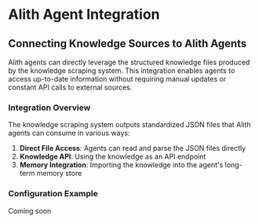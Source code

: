 # Alith Agent Integration

## Connecting Knowledge Sources to Alith Agents

Alith agents can directly leverage the structured knowledge files produced by the knowledge scraping system. This integration enables agents to access up-to-date information without requiring manual updates or constant API calls to external sources.

### Integration Overview

The knowledge scraping system outputs standardized JSON files that Alith agents can consume in various ways:

1. **Direct File Access**: Agents can read and parse the JSON files directly
2. **Knowledge API**: Using the knowledge as an API endpoint 
3. **Memory Integration**: Importing the knowledge into the agent's long-term memory store

### Configuration Example

Coming soon